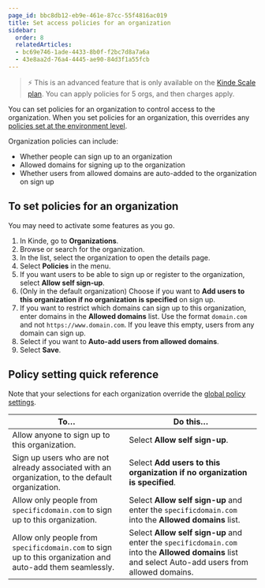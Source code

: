 ```yaml
---
page_id: bbc8db12-eb9e-461e-87cc-55f4816ac019
title: Set access policies for an organization
sidebar:
  order: 8
  relatedArticles:
  - bc69e746-1ade-4433-8b0f-f2bc7d8a7a6a
  - 43e8aa2d-76a4-4445-ae90-84d3f1a55fcb
---
```


>⚡ This is an advanced feature that is only available on the [Kinde Scale plan](https://kinde.com/pricing/). You can apply policies for 5 orgs, and then charges apply.

You can set policies for an organization to control access to the organization. When you set policies for an organization, this overrides any [policies set at the environment level](/build/set-up-options/access-policies/). 

Organization policies can include:

- Whether people can sign up to an organization
- Allowed domains for signing up to the organization
- Whether users from allowed domains are auto-added to the organization on sign up

## To set policies for an organization

You may need to activate some features as you go.

1. In Kinde, go to **Organizations**.
2. Browse or search for the organization.
3. In the list, select the organization to open the details page. 
4. Select **Policies** in the menu.
5. If you want users to be able to sign up or register to the organization, select **Allow self sign-up**.
6. (Only in the default organization) Choose if you want to **Add users to this organization if no organization is specified** on sign up.
7. If you want to restrict which domains can sign up to this organization, enter domains in the **Allowed domains** list. Use the format `domain.com` and not `https://www.domain.com`. If you leave this empty, users from any domain can sign up.
8. Select if you want to **Auto-add users from allowed domains**. 
9. Select **Save**. 

## Policy setting quick reference

Note that your selections for each organization override the [global policy settings](/build/set-up-options/access-policies/).

| To… | Do this… |
| --- | --- |
| Allow anyone to sign up to this organization. | Select **Allow self sign-up**. |
| Sign up users who are not already associated with an organization, to the default organization.  | Select **Add users to this organization if no organization is specified**. |
| Allow only people from `specificdomain.com` to sign up to this organization. | Select **Allow self sign-up** and enter the `specificdomain.com` into the **Allowed domains** list. |
| Allow only people from `specificdomain.com` to sign up to this organization and auto-add them seamlessly. | Select **Allow self sign-up** and enter the `specificdomain.com` into the **Allowed domains** list and select Auto-add users from allowed domains. |
